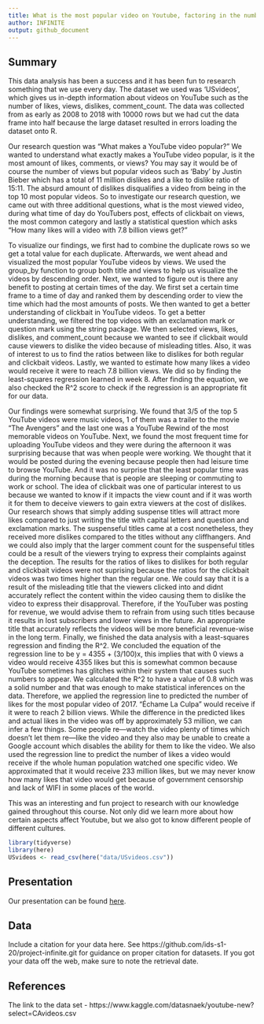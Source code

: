```yaml
---
title: What is the most popular video on Youtube, factoring in the number of views, comments, and likes.
author: INFINITE
output: github_document
---
```


## Summary

This data analysis has been a success and it has been fun to research something that we use every day. The dataset we used was 'USvideos', which gives us in-depth information about videos on YouTube such as the number of likes, views, dislikes, comment_count. The data was collected from as early as 2008 to 2018 with 10000 rows but we had cut the data frame into half because the large dataset resulted in errors loading the dataset onto R. 
  
  Our research question was "What makes a YouTube video popular?" We wanted to understand what exactly makes a YouTube video popular, is it the most amount of likes, comments, or views? You may say it would be of course the number of views but popular videos such as 'Baby' by Justin Bieber which has a total of 11 million dislikes and a like to dislike ratio of 15:11. The absurd amount of dislikes disqualifies a video from being in the top 10 most popular videos. So to investigate our research question, we came out with three additional questions, what is the most viewed video, during what time of day do YouTubers post, effects of clickbait on views, the most common category and lastly a statistical question which asks "How many likes will a video with 7.8 billion views get?"

  To visualize our findings, we first had to combine the duplicate rows so we get a total value for each duplicate. Afterwards, we went ahead and visualized the most popular YouTube videos by views. We used the group_by function to group both title and views to help us visualize the videos by descending order. Next, we wanted to figure out is there any benefit to posting at certain times of the day. We first set a certain time frame to a time of day and ranked them by descending order to view the time which had the most amounts of posts. We then wanted to get a better understanding of clickbait in YouTube videos. To get a better understanding, we filtered the top videos with an exclamation mark or question mark using the string package. We then selected views, likes, dislikes, and comment_count because we wanted to see if clickbait would cause viewers to dislike the video because of misleading titles. Also, it was of interest to us to find the ratios between like to dislikes for both regular and clickbait videos. Lastly, we wanted to estimate how many likes a video would receive it were to reach 7.8 billion views. We did so by finding the least-squares regression learned in week 8. After finding the equation, we also checked the R^2 score to check if the regression is an appropriate fit for our data. 

  Our findings were somewhat surprising. We found that 3/5 of the top 5 YouTube videos were music videos, 1 of them was a trailer to the movie "The Avengers" and the last one was a YouTube Rewind of the most memorable videos on YouTube. Next, we found the most frequent time for uploading YouTube videos and they were during the afternoon it was surprising because that was when people were working. We thought that it would be posted during the evening because people then had leisure time to browse YouTube. And it was no surprise that the least popular time was during the morning because that is people are sleeping or commuting to work or school. The idea of clickbait was one of particular interest to us because we wanted to know if it impacts the view count and if it was worth it for them to deceive viewers to gain extra viewers at the cost of dislikes. Our research shows that simply adding suspense titles will attract more likes compared to just writing the title with capital letters and question and exclamation marks. The suspenseful titles came at a cost nonetheless, they received more dislikes compared to the titles without any cliffhangers. And we could also imply that the larger comment count for the suspenseful titles could be a result of the viewers trying to express their complaints against the deception. The results for the ratios of likes to dislikes for both regular and clickbait videos were not suprising because the ratios for the clickbait videos was two times higher than the regular one. We could say that it is a result of the misleading title that the viewers clicked into and didnt accurately reflect the content within the video causing them to dislike the video to express their disapproval. Therefore, if the YouTuber was posting for revenue, we would advise them to refrain from using such titles because it results in lost subscribers and lower views in the future. An appropriate title that accurately reflects the videos will be more beneficial revenue-wise in the long term. Finally, we finished the data analysis with a least-squares regression and finding the R^2. We concluded the equation of the regression line to be y = 4355 + (3/100)x, this implies that with 0 views a video would receive 4355 likes but this is somewhat common because YouTube sometimes has glitches within their system that causes such numbers to appear. We calculated the R^2 to have a value of 0.8 which was a solid number and that was enough to make statistical inferences on the data. Therefore, we applied the regression line to predicted the number of likes for the most popular video of 2017. "Échame La Culpa" would receive if it were to reach 2 billion views. While the difference in the predicted likes and actual likes in the video was off by approximately 53 million, we can infer a few things. Some people re—watch the video plenty of times which doesn't let them re—like the video and they also may be unable to create a Google account which disables the ability for them to like the video. We also used the regression line to predict the number of likes a video would receive if the whole human population watched one specific video. We approximated that it would receive 233 million likes, but we may never know how many likes that video would get because of government censorship and lack of WIFI in some places of the world. 
  
  This was an interesting and fun project to research with our knowledge gained throughout this course. Not only did we learn more about how certain aspects affect Youtube, but we also got to know different people of different cultures. 

```r
library(tidyverse)
library(here)
USvideos <- read_csv(here("data/USvideos.csv"))
```

## Presentation

Our presentation can be found [here](presentation/presentation.html).

## Data 

Include a citation for your data here. 
See https://github.com/ids-s1-20/project-infinite.git for guidance on proper citation for datasets. 
If you got your data off the web, make sure to note the retrieval date.

## References

The link to the data set - 
https://www.kaggle.com/datasnaek/youtube-new?select=CAvideos.csv

